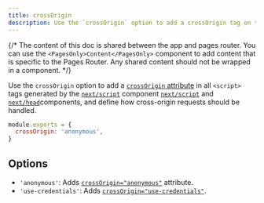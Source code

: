 ```yaml
---
title: crossOrigin
description: Use the `crossOrigin` option to add a crossOrigin tag on the `script` tag for pages. Learn more about it here.
---
```


{/* The content of this doc is shared between the app and pages router. You can use the `<PagesOnly>Content</PagesOnly>` component to add content that is specific to the Pages Router. Any shared content should not be wrapped in a component. */}

Use the `crossOrigin` option to add a [`crossOrigin` attribute](https://developer.mozilla.org/en-US/docs/Web/HTML/Attributes/crossorigin) in all `<script>` tags generated by the <AppOnly>[`next/script`](/docs/app/building-your-application/optimizing/scripts) component</AppOnly> <PagesOnly>[`next/script`](/docs/pages/building-your-application/optimizing/scripts) and [`next/head`](/docs/pages/api-reference/components/head)components</PagesOnly>, and define how cross-origin requests should be handled.

```js filename="next.config.js"
module.exports = {
  crossOrigin: 'anonymous',
}
```

## Options

- `'anonymous'`: Adds [`crossOrigin="anonymous"`](https://developer.mozilla.org/en-US/docs/Web/HTML/Attributes/crossorigin#anonymous) attribute.
- `'use-credentials'`: Adds [`crossOrigin="use-credentials"`](https://developer.mozilla.org/en-US/docs/Web/HTML/Attributes/crossorigin#use-credentials).
